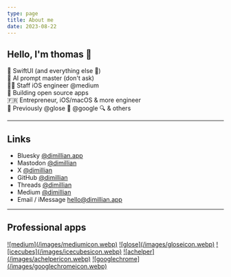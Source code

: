```yaml
---
type: page
title: About me
date: 2023-08-22
---
```


## Hello, I'm thomas 👋

🍎 SwiftUI (and everything else 🍎) <br />
🤖 AI prompt master (don't ask) <br />
👨‍💻 Staff iOS engineer @medium  <br />
🐙 Building open source apps <br />
🇫🇷 Entrepreneur, iOS/macOS & more engineer <br />
🫡 Previously @glose 📖 @google 🔍 & others


---

## Links

- Bluesky [@dimillian.app](https://bsky.app/profile/dimillian.app)
- Mastodon <a rel="me" href="https://mastodon.social/@dimillian">@dimillian</a>
- X [@dimillian](https://x.com/dimillian)
- GitHub [@dimillian](https://github.com/dimillian)
- Threads [@dimillian](https://www.threads.net/@dimillian)
- Medium [@dimillian](https://medium.com/@dimillian)
- Email / iMessage hello@dimillian.app

---

## Professional apps

<div class="appicons">
<a href="https://apps.apple.com/us/app/medium-read-write-stories/id828256236">![medium](/images/mediumicon.webp)</a>
<a href="https://apps.apple.com/us/app/glose/id896681871">![glose](/images/gloseicon.webp)</a>
<a href="https://apps.apple.com/us/app/ice-cubes-for-mastodon/id6444915884">![icecubes](/images/icecubesicon.webp)</a>
<a href="https://apps.apple.com/fr/app/ac-helper/id1508764244">![achelper](/images/achelpericon.webp)</a>
<a href="https://apps.apple.com/us/app/google-chrome/id535886823">![googlechrome](/images/googlechromeicon.webp)</a>
</div>
